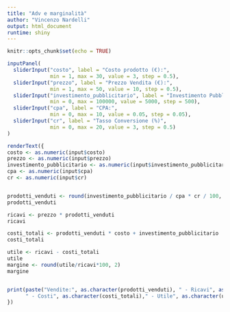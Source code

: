 ```yaml
---
title: "Adv e marginalità"
author: "Vincenzo Nardelli"
output: html_document
runtime: shiny
---
```


```r
knitr::opts_chunk$set(echo = TRUE)
```


```r
inputPanel(
  sliderInput("costo", label = "Costo prodotto (€):",
              min = 1, max = 30, value = 3, step = 0.5),
  sliderInput("prezzo", label = "Prezzo Vendita (€):",
              min = 1, max = 50, value = 10, step = 0.5),
  sliderInput("investimento_pubblicitario", label = "Investimento Pubblicitario (€):",
              min = 0, max = 100000, value = 5000, step = 500),
  sliderInput("cpa", label = "CPA:",
              min = 0, max = 10, value = 0.05, step = 0.05),
  sliderInput("cr", label = "Tasso Conversione (%)",
              min = 0, max = 20, value = 3, step = 0.5)
)

renderText({
costo <- as.numeric(input$costo)
prezzo <- as.numeric(input$prezzo)
investimento_pubblicitario <- as.numeric(input$investimento_pubblicitario)
cpa <- as.numeric(input$cpa)
cr <- as.numeric(input$cr)


prodotti_venduti <- round(investimento_pubblicitario / cpa * cr / 100, 0)
prodotti_venduti

ricavi <- prezzo * prodotti_venduti
ricavi

costi_totali <- prodotti_venduti * costo + investimento_pubblicitario
costi_totali

utile <- ricavi - costi_totali
utile
margine <- round(utile/ricavi*100, 2)
margine


print(paste("Vendite:", as.character(prodotti_venduti), " - Ricavi", as.character(ricavi), 
      " - Costi", as.character(costi_totali)," - Utile", as.character(utile), " - Margine", as.character(margine), "%"))
})
```




